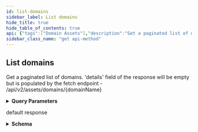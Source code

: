 ```yaml
---
id: list-domains
sidebar_label: List domains
hide_title: true
hide_table_of_contents: true
api: {"tags":["Domain Assets"],"description":"Get a paginated list of domains. 'details' field of the response will be empty but is populated by the fetch endpoint - /api/v2/assets/domains/{domainName}","operationId":"getDomainAssets","parameters":[{"name":"limit","in":"query","description":"Page size limit","required":false,"schema":{"type":"integer","format":"int32","default":100}},{"name":"pageToken","in":"query","description":"Page token for pagination","required":false,"schema":{"type":"string"}},{"name":"domainSearch","in":"query","description":"Search for given domain value via substring match","required":false,"schema":{"type":"string"}},{"name":"recentIp","in":"query","description":"Filter by IP; Returns only assets with a recent IP matching the provided filter.","required":false,"schema":{"type":"string"}},{"name":"providerId","in":"query","description":"Comma-separated string; Returns only results that were found on the given providers. If not set, filter is ignored.","required":false,"schema":{"uniqueItems":true,"type":"array","items":{"type":"string"}}},{"name":"providerName","in":"query","description":"Comma-separated string; Returns only results that were found on the given providers. If not set, filter is ignored.","required":false,"schema":{"uniqueItems":true,"type":"array","items":{"type":"string"}}},{"name":"formattedRegistrarName","in":"query","description":"Comma-separated string; Returns only results that were found on the given formatted registrar names. If not set, filter is ignored.","required":false,"schema":{"uniqueItems":true,"type":"array","items":{"type":"string"}}},{"name":"businessUnitId","in":"query","description":"Comma-separated string; Returns only results whose Business Unit's ID falls in the provided list. NOTE: If omitted, the API will return results for all Business Units the user has permissions to view.","required":false,"schema":{"uniqueItems":true,"type":"array","items":{"type":"string","format":"uuid"}}},{"name":"businessUnitName","in":"query","description":"Comma-separated string; Returns only results whose Business Unit's Name falls in the provided list. NOTE: If omitted, the API will return results for all Business Units the user has permissions to view.","required":false,"schema":{"uniqueItems":true,"type":"array","items":{"type":"string"}}},{"name":"minLastObservedDate","in":"query","description":"Filter by last observed timestamp. Date formatted string (YYYY-MM-DD).","required":false,"schema":{"type":"string","format":"date"}},{"name":"dnsResolutionStatus","in":"query","description":"Comma-separated string; Returns only result whose asset's resolution whose statuses fall in the provided list.","required":false,"schema":{"uniqueItems":true,"type":"array","items":{"type":"string","enum":["NO_DNS_RESOLUTION","HAS_DNS_RESOLUTION"]}}},{"name":"serviceStatus","in":"query","description":"Comma-separated string; Returns only result whose asset's service whose statuses fall in the provided list.","required":false,"schema":{"uniqueItems":true,"type":"array","items":{"type":"string","enum":["NO_ACTIVE_SERVICE","HAS_ACTIVE_SERVICE","NO_ACTIVE_CLOUD_SERVICE","HAS_ACTIVE_CLOUD_SERVICE","NO_ACTIVE_ON_PREM_SERVICE","HAS_ACTIVE_ON_PREM_SERVICE"]}}},{"name":"issueStatus","in":"query","description":"Comma-separated string; Returns only result whose asset's issue statuses fall in the provided list.","required":false,"schema":{"uniqueItems":true,"type":"array","items":{"type":"string","enum":["NO_ACTIVE_ISSUE","HAS_ACTIVE_ISSUE"]}}},{"name":"hostingEnvironment","in":"query","description":"Filter by Hosting Environment","required":false,"schema":{"type":"string","enum":["ON_PREM","CLOUD","NONE","RESERVED_IPS"]}},{"name":"hasRelatedCloudResources","in":"query","description":"Filter by whether the asset has a related cloud resource asset","required":false,"schema":{"uniqueItems":true,"type":"array","items":{"type":"boolean"}}},{"name":"isPaidLevelDomain","in":"query","description":"Filter by whether the assets is a paid level domain. This will return domains like bar.com, but will exclude foo.bar.com.","required":false,"schema":{"type":"boolean"}},{"name":"tagId","in":"query","description":"Comma-separated string; Returns any assets with a tagId in the provided set.","required":false,"schema":{"uniqueItems":true,"type":"array","items":{"type":"string","format":"uuid"}}},{"name":"tagName","in":"query","description":"Comma-separated string; Returns any assets with a tagName in the provided set.","required":false,"schema":{"uniqueItems":true,"type":"array","items":{"type":"string"}}},{"name":"sort","in":"query","description":"Sort by specified properties","required":false,"schema":{"type":"string"}}],"responses":{"200":{"description":"default response","content":{"application/json":{"schema":{"type":"object","properties":{"data":{"type":"array","items":{"type":"object","properties":{"id":{"type":"string","format":"uuid"},"dateAdded":{"type":"string","format":"date-time"},"domain":{"type":"string"},"tenant":{"type":"object","properties":{"id":{"type":"string","format":"uuid"},"name":{"type":"string"},"tenantId":{"type":"string","format":"uuid"}}},"businessUnits":{"uniqueItems":true,"type":"array","items":{"type":"object","properties":{"id":{"type":"string","format":"uuid"},"name":{"type":"string"},"tenantId":{"type":"string","format":"uuid"}}}},"providers":{"uniqueItems":true,"type":"array","items":{"type":"object","properties":{"id":{"type":"string"},"name":{"type":"string"}}}},"firstObserved":{"type":"string","format":"date-time"},"lastObserved":{"type":"string","format":"date-time"},"hasLinkedCloudResources":{"type":"boolean"},"sourceDomain":{"type":"string"},"whois":{"type":"array","items":{"type":"object","properties":{"domain":{"type":"string"},"registryDomainId":{"type":"string"},"updatedDate":{"type":"string","format":"date-time"},"creationDate":{"type":"string","format":"date-time"},"registryExpiryDate":{"type":"string","format":"date-time"},"reseller":{"type":"string"},"registrar":{"type":"object","properties":{"name":{"type":"string"},"formattedName":{"type":"string"},"whoisServer":{"type":"string"},"url":{"type":"string"},"ianaId":{"type":"integer","format":"int32"},"registrationExpirationDate":{"type":"string","format":"date-time"},"abuseContactEmail":{"type":"string"},"abuseContactPhone":{"type":"string"}}},"domainStatuses":{"type":"array","items":{"type":"string"}},"nameServers":{"type":"array","items":{"type":"string"}},"registrant":{"type":"object","properties":{"name":{"type":"string"},"organization":{"type":"string"},"street":{"type":"string"},"city":{"type":"string"},"province":{"type":"string"},"postalCode":{"type":"string"},"country":{"type":"string"},"phoneNumber":{"type":"string"},"phoneExtension":{"type":"string"},"faxNumber":{"type":"string"},"faxExtension":{"type":"string"},"emailAddress":{"type":"string"},"registryId":{"type":"string"}}},"admin":{"type":"object","properties":{"name":{"type":"string"},"organization":{"type":"string"},"street":{"type":"string"},"city":{"type":"string"},"province":{"type":"string"},"postalCode":{"type":"string"},"country":{"type":"string"},"phoneNumber":{"type":"string"},"phoneExtension":{"type":"string"},"faxNumber":{"type":"string"},"faxExtension":{"type":"string"},"emailAddress":{"type":"string"},"registryId":{"type":"string"}}},"tech":{"type":"object","properties":{"name":{"type":"string"},"organization":{"type":"string"},"street":{"type":"string"},"city":{"type":"string"},"province":{"type":"string"},"postalCode":{"type":"string"},"country":{"type":"string"},"phoneNumber":{"type":"string"},"phoneExtension":{"type":"string"},"faxNumber":{"type":"string"},"faxExtension":{"type":"string"},"emailAddress":{"type":"string"},"registryId":{"type":"string"}}},"dnssec":{"type":"string"}}}},"lastSampledIp":{"type":"string"},"details":{"type":"object","properties":{"recentIps":{"type":"array","items":{"type":"object","properties":{"ip":{"type":"string"},"domain":{"type":"string"},"type":{"type":"string"},"assetType":{"type":"string"},"assetKey":{"type":"string"},"provider":{"type":"object","properties":{"id":{"type":"string"},"name":{"type":"string"}}},"lastObserved":{"type":"string","format":"date-time"},"tenant":{"type":"object","properties":{"id":{"type":"string","format":"uuid"},"name":{"type":"string"},"tenantId":{"type":"string","format":"uuid"}}},"businessUnits":{"uniqueItems":true,"type":"array","items":{"type":"object","properties":{"id":{"type":"string","format":"uuid"},"name":{"type":"string"},"tenantId":{"type":"string","format":"uuid"}}}},"commonName":{"type":"string"}}}},"cloudResources":{"type":"array","items":{"type":"object","properties":{"id":{"type":"string","format":"uuid"},"tenant":{"type":"object","properties":{"id":{"type":"string","format":"uuid"},"name":{"type":"string"},"tenantId":{"type":"string","format":"uuid"}}},"businessUnits":{"uniqueItems":true,"type":"array","items":{"type":"object","properties":{"id":{"type":"string","format":"uuid"},"name":{"type":"string"},"tenantId":{"type":"string","format":"uuid"}}}},"dateAdded":{"type":"string","format":"date-time"},"firstObserved":{"type":"string","format":"date-time"},"lastObserved":{"type":"string","format":"date-time"},"instanceId":{"type":"string"},"type":{"type":"string"},"name":{"type":"string"},"ips":{"uniqueItems":true,"type":"array","items":{"type":"string"}},"domain":{"type":"string"},"provider":{"type":"object","properties":{"id":{"type":"string"},"name":{"type":"string"}}},"region":{"type":"string"},"vpc":{"type":"object","properties":{"id":{"type":"string"},"name":{"type":"string"}}},"accountIntegration":{"type":"object","properties":{"id":{"type":"string","format":"uuid"},"name":{"type":"string"}}},"providerAccountId":{"type":"string"},"details":{"type":"object","properties":{"recentIps":{"type":"array","items":{"type":"object","properties":{"ip":{"type":"string"},"domain":{"type":"string"},"type":{"type":"string"},"assetType":{"type":"string"},"assetKey":{"type":"string"},"provider":{"type":"object","properties":{"id":{"type":"string"},"name":{"type":"string"}}},"lastObserved":{"type":"string","format":"date-time"},"tenant":{"type":"object","properties":{"id":{"type":"string","format":"uuid"},"name":{"type":"string"},"tenantId":{"type":"string","format":"uuid"}}},"businessUnits":{"uniqueItems":true,"type":"array","items":{"type":"object","properties":{"id":{"type":"string","format":"uuid"},"name":{"type":"string"},"tenantId":{"type":"string","format":"uuid"}}}},"commonName":{"type":"string"}}}}}},"serviceStatus":{"uniqueItems":true,"type":"array","items":{"type":"string"}},"issueStatus":{"uniqueItems":true,"type":"array","items":{"type":"string"}},"annotations":{"required":["contacts","note","tags"],"type":"object","properties":{"contacts":{"maxItems":100,"minItems":0,"uniqueItems":true,"type":"array","items":{"type":"object","properties":{"id":{"type":"string","format":"uuid"},"email":{"maxLength":254,"minLength":0,"type":"string"}}}},"tags":{"maxItems":100,"minItems":0,"uniqueItems":true,"type":"array","items":{"type":"object","properties":{"id":{"type":"string","format":"uuid"},"name":{"type":"string"}}}},"note":{"maxLength":1024,"minLength":0,"type":"string"}}},"sourceDetails":{"uniqueItems":true,"type":"array","items":{"type":"string"}}}}}}},"lastSubdomainMetadata":{"type":"object","properties":{"collapseType":{"type":"string"},"numSubdomains":{"type":"integer","format":"int64"},"numDistinctIps":{"type":"integer","format":"int64"},"date":{"type":"string","format":"date"}}},"dnsResolutionStatus":{"uniqueItems":true,"type":"array","items":{"type":"string"}},"serviceStatus":{"uniqueItems":true,"type":"array","items":{"type":"string"}},"issueStatus":{"uniqueItems":true,"type":"array","items":{"type":"string"}},"annotations":{"required":["contacts","note","tags"],"type":"object","properties":{"contacts":{"maxItems":100,"minItems":0,"uniqueItems":true,"type":"array","items":{"type":"object","properties":{"id":{"type":"string","format":"uuid"},"email":{"maxLength":254,"minLength":0,"type":"string"}}}},"tags":{"maxItems":100,"minItems":0,"uniqueItems":true,"type":"array","items":{"type":"object","properties":{"id":{"type":"string","format":"uuid"},"name":{"type":"string"}}}},"note":{"maxLength":1024,"minLength":0,"type":"string"}}},"sourceDetails":{"uniqueItems":true,"type":"array","items":{"type":"string"}},"isCollapsed":{"type":"boolean"},"isPaidLevelDomain":{"type":"boolean"}}}},"pagination":{"type":"object","properties":{"next":{"type":"string"},"prev":{"type":"string"},"current":{"type":"string"}}},"meta":{"type":"object","properties":{"nextPageToken":{"type":"string"},"prevPageToken":{"type":"string"}}}}}}}}},"method":"get","path":"/api/v2/assets/domains","servers":[{"url":"https://expander.expanse.co"}],"security":[{"Bearer":[]}],"securitySchemes":{"ClientCredentials":{"type":"oauth2","description":"For more information on how to retrieve client credentials, visit the Xpanse [TechDocs](https://docs.paloaltonetworks.com/cortex/cortex-xpanse/cortex-xpanse-user-guide/apis-and-integrations-main/expander-apis-and-integrations/expander-apis.html#expander-apis). This is the preferred method for retrieving a JWT for Xpanse APIs. There will be significant customer communications and a lengthy migration period before refresh token support is removed in favor of the client credentials flow.\n\nExchange a `client_id` and `client_secret` for an `access_token` (JWT) that can be passed to all Xpanse APIs. See [Get Access Token from Client Credentials](#operation/getAccessToken) for more info.","flows":{"clientCredentials":{"tokenUrl":"/api/oauth2/RequestToken","scopes":{"scope-xpanse":"access Xpanse APIs"}}}},"RefreshToken-Deprecated":{"type":"apiKey","description":"Xpanse APIs continue to support this JWT retrieval method alongside the preferred client credentials flow. There will be significant customer communications and a lengthy migration period before refresh token support is removed in favor of the client credentials flow.\n\nProvide a valid Xpanse-provided refresh token to access `/api/v1/idToken/`. This route will generate a JWT token that can be used with the other api endpoints.\n\nExample: `Authorization: Bearer <refreshToken>`","name":"Authorization","in":"header"},"Bearer":{"type":"http","description":"To access Xpanse APIs, a valid access token (JWT) must be included in every request\nin the `Authorization` header, which is retrieved by going through the client credentials flow (preferred method of JWT retrieval).\n\nThe value for this header should be `Bearer <access_token>`, where the token is the base64-encoded JSON Web Token returned as the `access_token` field in the client credentials flow.","name":"Authorization","in":"header","scheme":"bearer","bearerFormat":"JWT"}},"info":{"title":"Assets","description":"An API for interacting with Network Asset data.","termsOfService":"https://www.paloaltonetworks.com/content/dam/pan/en_US/assets/pdf/legal/palo-alto-networks-end-user-license-agreement-eula.pdf","contact":{"name":"API Support","url":"https://docs.paloaltonetworks.com/cortex/cortex-xpanse/cortex-xpanse-user-guide/apis-and-integrations-main/expander-apis-and-integrations/expander-apis.html#expander-apis","email":"expanse-support@paloaltonetworks.com"},"version":"3.0.0"},"postman":{"name":"List domains","description":{"content":"Get a paginated list of domains. 'details' field of the response will be empty but is populated by the fetch endpoint - /api/v2/assets/domains/{domainName}","type":"text/plain"},"url":{"path":["api","v2","assets","domains"],"host":["{{baseUrl}}"],"query":[{"disabled":false,"description":{"content":"Page size limit","type":"text/plain"},"key":"limit","value":""},{"disabled":false,"description":{"content":"Page token for pagination","type":"text/plain"},"key":"pageToken","value":""},{"disabled":false,"description":{"content":"Search for given domain value via substring match","type":"text/plain"},"key":"domainSearch","value":""},{"disabled":false,"description":{"content":"Filter by IP; Returns only assets with a recent IP matching the provided filter.","type":"text/plain"},"key":"recentIp","value":""},{"disabled":false,"description":{"content":"Comma-separated string; Returns only results that were found on the given providers. If not set, filter is ignored.","type":"text/plain"},"key":"providerId","value":""},{"disabled":false,"description":{"content":"Comma-separated string; Returns only results that were found on the given providers. If not set, filter is ignored.","type":"text/plain"},"key":"providerName","value":""},{"disabled":false,"description":{"content":"Comma-separated string; Returns only results that were found on the given formatted registrar names. If not set, filter is ignored.","type":"text/plain"},"key":"formattedRegistrarName","value":""},{"disabled":false,"description":{"content":"Comma-separated string; Returns only results whose Business Unit's ID falls in the provided list. NOTE: If omitted, the API will return results for all Business Units the user has permissions to view.","type":"text/plain"},"key":"businessUnitId","value":""},{"disabled":false,"description":{"content":"Comma-separated string; Returns only results whose Business Unit's Name falls in the provided list. NOTE: If omitted, the API will return results for all Business Units the user has permissions to view.","type":"text/plain"},"key":"businessUnitName","value":""},{"disabled":false,"description":{"content":"Filter by last observed timestamp. Date formatted string (YYYY-MM-DD).","type":"text/plain"},"key":"minLastObservedDate","value":""},{"disabled":false,"description":{"content":"Comma-separated string; Returns only result whose asset's resolution whose statuses fall in the provided list.","type":"text/plain"},"key":"dnsResolutionStatus","value":""},{"disabled":false,"description":{"content":"Comma-separated string; Returns only result whose asset's service whose statuses fall in the provided list.","type":"text/plain"},"key":"serviceStatus","value":""},{"disabled":false,"description":{"content":"Comma-separated string; Returns only result whose asset's issue statuses fall in the provided list.","type":"text/plain"},"key":"issueStatus","value":""},{"disabled":false,"description":{"content":"Filter by Hosting Environment","type":"text/plain"},"key":"hostingEnvironment","value":""},{"disabled":false,"description":{"content":"Filter by whether the asset has a related cloud resource asset","type":"text/plain"},"key":"hasRelatedCloudResources","value":""},{"disabled":false,"description":{"content":"Filter by whether the assets is a paid level domain. This will return domains like bar.com, but will exclude foo.bar.com.","type":"text/plain"},"key":"isPaidLevelDomain","value":""},{"disabled":false,"description":{"content":"Comma-separated string; Returns any assets with a tagId in the provided set.","type":"text/plain"},"key":"tagId","value":""},{"disabled":false,"description":{"content":"Comma-separated string; Returns any assets with a tagName in the provided set.","type":"text/plain"},"key":"tagName","value":""},{"disabled":false,"description":{"content":"Sort by specified properties","type":"text/plain"},"key":"sort","value":""}],"variable":[]},"header":[{"key":"Accept","value":"application/json"}],"method":"GET"}}
sidebar_class_name: "get api-method"
---
```



## List domains



Get a paginated list of domains. &#39;details&#39; field of the response will be empty but is populated by the fetch endpoint - /api/v2/assets/domains/{domainName}

<details style={{"marginBottom":"1rem"}}><summary style={{}}><strong>Query Parameters</strong></summary><div><ul><ParamsItem className={"paramsItem"} param={{"name":"limit","in":"query","description":"Page size limit","required":false,"schema":{"type":"integer","format":"int32","default":100}}}></ParamsItem><ParamsItem className={"paramsItem"} param={{"name":"pageToken","in":"query","description":"Page token for pagination","required":false,"schema":{"type":"string"}}}></ParamsItem><ParamsItem className={"paramsItem"} param={{"name":"domainSearch","in":"query","description":"Search for given domain value via substring match","required":false,"schema":{"type":"string"}}}></ParamsItem><ParamsItem className={"paramsItem"} param={{"name":"recentIp","in":"query","description":"Filter by IP; Returns only assets with a recent IP matching the provided filter.","required":false,"schema":{"type":"string"}}}></ParamsItem><ParamsItem className={"paramsItem"} param={{"name":"providerId","in":"query","description":"Comma-separated string; Returns only results that were found on the given providers. If not set, filter is ignored.","required":false,"schema":{"uniqueItems":true,"type":"array","items":{"type":"string"}}}}></ParamsItem><ParamsItem className={"paramsItem"} param={{"name":"providerName","in":"query","description":"Comma-separated string; Returns only results that were found on the given providers. If not set, filter is ignored.","required":false,"schema":{"uniqueItems":true,"type":"array","items":{"type":"string"}}}}></ParamsItem><ParamsItem className={"paramsItem"} param={{"name":"formattedRegistrarName","in":"query","description":"Comma-separated string; Returns only results that were found on the given formatted registrar names. If not set, filter is ignored.","required":false,"schema":{"uniqueItems":true,"type":"array","items":{"type":"string"}}}}></ParamsItem><ParamsItem className={"paramsItem"} param={{"name":"businessUnitId","in":"query","description":"Comma-separated string; Returns only results whose Business Unit's ID falls in the provided list. NOTE: If omitted, the API will return results for all Business Units the user has permissions to view.","required":false,"schema":{"uniqueItems":true,"type":"array","items":{"type":"string","format":"uuid"}}}}></ParamsItem><ParamsItem className={"paramsItem"} param={{"name":"businessUnitName","in":"query","description":"Comma-separated string; Returns only results whose Business Unit's Name falls in the provided list. NOTE: If omitted, the API will return results for all Business Units the user has permissions to view.","required":false,"schema":{"uniqueItems":true,"type":"array","items":{"type":"string"}}}}></ParamsItem><ParamsItem className={"paramsItem"} param={{"name":"minLastObservedDate","in":"query","description":"Filter by last observed timestamp. Date formatted string (YYYY-MM-DD).","required":false,"schema":{"type":"string","format":"date"}}}></ParamsItem><ParamsItem className={"paramsItem"} param={{"name":"dnsResolutionStatus","in":"query","description":"Comma-separated string; Returns only result whose asset's resolution whose statuses fall in the provided list.","required":false,"schema":{"uniqueItems":true,"type":"array","items":{"type":"string","enum":["NO_DNS_RESOLUTION","HAS_DNS_RESOLUTION"]}}}}></ParamsItem><ParamsItem className={"paramsItem"} param={{"name":"serviceStatus","in":"query","description":"Comma-separated string; Returns only result whose asset's service whose statuses fall in the provided list.","required":false,"schema":{"uniqueItems":true,"type":"array","items":{"type":"string","enum":["NO_ACTIVE_SERVICE","HAS_ACTIVE_SERVICE","NO_ACTIVE_CLOUD_SERVICE","HAS_ACTIVE_CLOUD_SERVICE","NO_ACTIVE_ON_PREM_SERVICE","HAS_ACTIVE_ON_PREM_SERVICE"]}}}}></ParamsItem><ParamsItem className={"paramsItem"} param={{"name":"issueStatus","in":"query","description":"Comma-separated string; Returns only result whose asset's issue statuses fall in the provided list.","required":false,"schema":{"uniqueItems":true,"type":"array","items":{"type":"string","enum":["NO_ACTIVE_ISSUE","HAS_ACTIVE_ISSUE"]}}}}></ParamsItem><ParamsItem className={"paramsItem"} param={{"name":"hostingEnvironment","in":"query","description":"Filter by Hosting Environment","required":false,"schema":{"type":"string","enum":["ON_PREM","CLOUD","NONE","RESERVED_IPS"]}}}></ParamsItem><ParamsItem className={"paramsItem"} param={{"name":"hasRelatedCloudResources","in":"query","description":"Filter by whether the asset has a related cloud resource asset","required":false,"schema":{"uniqueItems":true,"type":"array","items":{"type":"boolean"}}}}></ParamsItem><ParamsItem className={"paramsItem"} param={{"name":"isPaidLevelDomain","in":"query","description":"Filter by whether the assets is a paid level domain. This will return domains like bar.com, but will exclude foo.bar.com.","required":false,"schema":{"type":"boolean"}}}></ParamsItem><ParamsItem className={"paramsItem"} param={{"name":"tagId","in":"query","description":"Comma-separated string; Returns any assets with a tagId in the provided set.","required":false,"schema":{"uniqueItems":true,"type":"array","items":{"type":"string","format":"uuid"}}}}></ParamsItem><ParamsItem className={"paramsItem"} param={{"name":"tagName","in":"query","description":"Comma-separated string; Returns any assets with a tagName in the provided set.","required":false,"schema":{"uniqueItems":true,"type":"array","items":{"type":"string"}}}}></ParamsItem><ParamsItem className={"paramsItem"} param={{"name":"sort","in":"query","description":"Sort by specified properties","required":false,"schema":{"type":"string"}}}></ParamsItem></ul></div></details><div><ApiTabs><TabItem label={"200"} value={"200"}><div>

default response

</div><div><details style={{}}><summary style={{"textAlign":"left"}}><strong>Schema</strong></summary><div style={{"textAlign":"left","marginLeft":"1rem"}}></div><ul style={{"marginLeft":"1rem"}}><SchemaItem collapsible={true} className={"schemaItem"}><details style={{}}><summary style={{}}><strong>data</strong><span style={{"opacity":"0.6"}}> object[]</span></summary><div style={{"marginLeft":"1rem"}}><ul><SchemaItem collapsible={false} name={"id"} required={false} schemaDescription={undefined} schemaName={"uuid"} qualifierMessage={undefined}></SchemaItem><SchemaItem collapsible={false} name={"dateAdded"} required={false} schemaDescription={undefined} schemaName={"date-time"} qualifierMessage={undefined}></SchemaItem><SchemaItem collapsible={false} name={"domain"} required={false} schemaDescription={undefined} schemaName={"string"} qualifierMessage={undefined}></SchemaItem><SchemaItem collapsible={true} className={"schemaItem"}><details style={{}}><summary style={{}}><strong>tenant</strong><span style={{"opacity":"0.6"}}> object</span></summary><div style={{"marginLeft":"1rem"}}><ul><SchemaItem collapsible={false} name={"id"} required={false} schemaDescription={undefined} schemaName={"uuid"} qualifierMessage={undefined}></SchemaItem><SchemaItem collapsible={false} name={"name"} required={false} schemaDescription={undefined} schemaName={"string"} qualifierMessage={undefined}></SchemaItem><SchemaItem collapsible={false} name={"tenantId"} required={false} schemaDescription={undefined} schemaName={"uuid"} qualifierMessage={undefined}></SchemaItem></ul></div></details></SchemaItem><SchemaItem collapsible={true} className={"schemaItem"}><details style={{}}><summary style={{}}><strong>businessUnits</strong><span style={{"opacity":"0.6"}}> object[]</span></summary><div style={{"marginLeft":"1rem"}}><ul><SchemaItem collapsible={false} name={"id"} required={false} schemaDescription={undefined} schemaName={"uuid"} qualifierMessage={undefined}></SchemaItem><SchemaItem collapsible={false} name={"name"} required={false} schemaDescription={undefined} schemaName={"string"} qualifierMessage={undefined}></SchemaItem><SchemaItem collapsible={false} name={"tenantId"} required={false} schemaDescription={undefined} schemaName={"uuid"} qualifierMessage={undefined}></SchemaItem></ul></div></details></SchemaItem><SchemaItem collapsible={true} className={"schemaItem"}><details style={{}}><summary style={{}}><strong>providers</strong><span style={{"opacity":"0.6"}}> object[]</span></summary><div style={{"marginLeft":"1rem"}}><ul><SchemaItem collapsible={false} name={"id"} required={false} schemaDescription={undefined} schemaName={"string"} qualifierMessage={undefined}></SchemaItem><SchemaItem collapsible={false} name={"name"} required={false} schemaDescription={undefined} schemaName={"string"} qualifierMessage={undefined}></SchemaItem></ul></div></details></SchemaItem><SchemaItem collapsible={false} name={"firstObserved"} required={false} schemaDescription={undefined} schemaName={"date-time"} qualifierMessage={undefined}></SchemaItem><SchemaItem collapsible={false} name={"lastObserved"} required={false} schemaDescription={undefined} schemaName={"date-time"} qualifierMessage={undefined}></SchemaItem><SchemaItem collapsible={false} name={"hasLinkedCloudResources"} required={false} schemaDescription={undefined} schemaName={"boolean"} qualifierMessage={undefined}></SchemaItem><SchemaItem collapsible={false} name={"sourceDomain"} required={false} schemaDescription={undefined} schemaName={"string"} qualifierMessage={undefined}></SchemaItem><SchemaItem collapsible={true} className={"schemaItem"}><details style={{}}><summary style={{}}><strong>whois</strong><span style={{"opacity":"0.6"}}> object[]</span></summary><div style={{"marginLeft":"1rem"}}><ul><SchemaItem collapsible={false} name={"domain"} required={false} schemaDescription={undefined} schemaName={"string"} qualifierMessage={undefined}></SchemaItem><SchemaItem collapsible={false} name={"registryDomainId"} required={false} schemaDescription={undefined} schemaName={"string"} qualifierMessage={undefined}></SchemaItem><SchemaItem collapsible={false} name={"updatedDate"} required={false} schemaDescription={undefined} schemaName={"date-time"} qualifierMessage={undefined}></SchemaItem><SchemaItem collapsible={false} name={"creationDate"} required={false} schemaDescription={undefined} schemaName={"date-time"} qualifierMessage={undefined}></SchemaItem><SchemaItem collapsible={false} name={"registryExpiryDate"} required={false} schemaDescription={undefined} schemaName={"date-time"} qualifierMessage={undefined}></SchemaItem><SchemaItem collapsible={false} name={"reseller"} required={false} schemaDescription={undefined} schemaName={"string"} qualifierMessage={undefined}></SchemaItem><SchemaItem collapsible={true} className={"schemaItem"}><details style={{}}><summary style={{}}><strong>registrar</strong><span style={{"opacity":"0.6"}}> object</span></summary><div style={{"marginLeft":"1rem"}}><ul><SchemaItem collapsible={false} name={"name"} required={false} schemaDescription={undefined} schemaName={"string"} qualifierMessage={undefined}></SchemaItem><SchemaItem collapsible={false} name={"formattedName"} required={false} schemaDescription={undefined} schemaName={"string"} qualifierMessage={undefined}></SchemaItem><SchemaItem collapsible={false} name={"whoisServer"} required={false} schemaDescription={undefined} schemaName={"string"} qualifierMessage={undefined}></SchemaItem><SchemaItem collapsible={false} name={"url"} required={false} schemaDescription={undefined} schemaName={"string"} qualifierMessage={undefined}></SchemaItem><SchemaItem collapsible={false} name={"ianaId"} required={false} schemaDescription={undefined} schemaName={"int32"} qualifierMessage={undefined}></SchemaItem><SchemaItem collapsible={false} name={"registrationExpirationDate"} required={false} schemaDescription={undefined} schemaName={"date-time"} qualifierMessage={undefined}></SchemaItem><SchemaItem collapsible={false} name={"abuseContactEmail"} required={false} schemaDescription={undefined} schemaName={"string"} qualifierMessage={undefined}></SchemaItem><SchemaItem collapsible={false} name={"abuseContactPhone"} required={false} schemaDescription={undefined} schemaName={"string"} qualifierMessage={undefined}></SchemaItem></ul></div></details></SchemaItem><SchemaItem collapsible={false} name={"domainStatuses"} required={false} schemaDescription={undefined} schemaName={"string[]"} qualifierMessage={undefined}></SchemaItem><SchemaItem collapsible={false} name={"nameServers"} required={false} schemaDescription={undefined} schemaName={"string[]"} qualifierMessage={undefined}></SchemaItem><SchemaItem collapsible={true} className={"schemaItem"}><details style={{}}><summary style={{}}><strong>registrant</strong><span style={{"opacity":"0.6"}}> object</span></summary><div style={{"marginLeft":"1rem"}}><ul><SchemaItem collapsible={false} name={"name"} required={false} schemaDescription={undefined} schemaName={"string"} qualifierMessage={undefined}></SchemaItem><SchemaItem collapsible={false} name={"organization"} required={false} schemaDescription={undefined} schemaName={"string"} qualifierMessage={undefined}></SchemaItem><SchemaItem collapsible={false} name={"street"} required={false} schemaDescription={undefined} schemaName={"string"} qualifierMessage={undefined}></SchemaItem><SchemaItem collapsible={false} name={"city"} required={false} schemaDescription={undefined} schemaName={"string"} qualifierMessage={undefined}></SchemaItem><SchemaItem collapsible={false} name={"province"} required={false} schemaDescription={undefined} schemaName={"string"} qualifierMessage={undefined}></SchemaItem><SchemaItem collapsible={false} name={"postalCode"} required={false} schemaDescription={undefined} schemaName={"string"} qualifierMessage={undefined}></SchemaItem><SchemaItem collapsible={false} name={"country"} required={false} schemaDescription={undefined} schemaName={"string"} qualifierMessage={undefined}></SchemaItem><SchemaItem collapsible={false} name={"phoneNumber"} required={false} schemaDescription={undefined} schemaName={"string"} qualifierMessage={undefined}></SchemaItem><SchemaItem collapsible={false} name={"phoneExtension"} required={false} schemaDescription={undefined} schemaName={"string"} qualifierMessage={undefined}></SchemaItem><SchemaItem collapsible={false} name={"faxNumber"} required={false} schemaDescription={undefined} schemaName={"string"} qualifierMessage={undefined}></SchemaItem><SchemaItem collapsible={false} name={"faxExtension"} required={false} schemaDescription={undefined} schemaName={"string"} qualifierMessage={undefined}></SchemaItem><SchemaItem collapsible={false} name={"emailAddress"} required={false} schemaDescription={undefined} schemaName={"string"} qualifierMessage={undefined}></SchemaItem><SchemaItem collapsible={false} name={"registryId"} required={false} schemaDescription={undefined} schemaName={"string"} qualifierMessage={undefined}></SchemaItem></ul></div></details></SchemaItem><SchemaItem collapsible={true} className={"schemaItem"}><details style={{}}><summary style={{}}><strong>admin</strong><span style={{"opacity":"0.6"}}> object</span></summary><div style={{"marginLeft":"1rem"}}><ul><SchemaItem collapsible={false} name={"name"} required={false} schemaDescription={undefined} schemaName={"string"} qualifierMessage={undefined}></SchemaItem><SchemaItem collapsible={false} name={"organization"} required={false} schemaDescription={undefined} schemaName={"string"} qualifierMessage={undefined}></SchemaItem><SchemaItem collapsible={false} name={"street"} required={false} schemaDescription={undefined} schemaName={"string"} qualifierMessage={undefined}></SchemaItem><SchemaItem collapsible={false} name={"city"} required={false} schemaDescription={undefined} schemaName={"string"} qualifierMessage={undefined}></SchemaItem><SchemaItem collapsible={false} name={"province"} required={false} schemaDescription={undefined} schemaName={"string"} qualifierMessage={undefined}></SchemaItem><SchemaItem collapsible={false} name={"postalCode"} required={false} schemaDescription={undefined} schemaName={"string"} qualifierMessage={undefined}></SchemaItem><SchemaItem collapsible={false} name={"country"} required={false} schemaDescription={undefined} schemaName={"string"} qualifierMessage={undefined}></SchemaItem><SchemaItem collapsible={false} name={"phoneNumber"} required={false} schemaDescription={undefined} schemaName={"string"} qualifierMessage={undefined}></SchemaItem><SchemaItem collapsible={false} name={"phoneExtension"} required={false} schemaDescription={undefined} schemaName={"string"} qualifierMessage={undefined}></SchemaItem><SchemaItem collapsible={false} name={"faxNumber"} required={false} schemaDescription={undefined} schemaName={"string"} qualifierMessage={undefined}></SchemaItem><SchemaItem collapsible={false} name={"faxExtension"} required={false} schemaDescription={undefined} schemaName={"string"} qualifierMessage={undefined}></SchemaItem><SchemaItem collapsible={false} name={"emailAddress"} required={false} schemaDescription={undefined} schemaName={"string"} qualifierMessage={undefined}></SchemaItem><SchemaItem collapsible={false} name={"registryId"} required={false} schemaDescription={undefined} schemaName={"string"} qualifierMessage={undefined}></SchemaItem></ul></div></details></SchemaItem><SchemaItem collapsible={true} className={"schemaItem"}><details style={{}}><summary style={{}}><strong>tech</strong><span style={{"opacity":"0.6"}}> object</span></summary><div style={{"marginLeft":"1rem"}}><ul><SchemaItem collapsible={false} name={"name"} required={false} schemaDescription={undefined} schemaName={"string"} qualifierMessage={undefined}></SchemaItem><SchemaItem collapsible={false} name={"organization"} required={false} schemaDescription={undefined} schemaName={"string"} qualifierMessage={undefined}></SchemaItem><SchemaItem collapsible={false} name={"street"} required={false} schemaDescription={undefined} schemaName={"string"} qualifierMessage={undefined}></SchemaItem><SchemaItem collapsible={false} name={"city"} required={false} schemaDescription={undefined} schemaName={"string"} qualifierMessage={undefined}></SchemaItem><SchemaItem collapsible={false} name={"province"} required={false} schemaDescription={undefined} schemaName={"string"} qualifierMessage={undefined}></SchemaItem><SchemaItem collapsible={false} name={"postalCode"} required={false} schemaDescription={undefined} schemaName={"string"} qualifierMessage={undefined}></SchemaItem><SchemaItem collapsible={false} name={"country"} required={false} schemaDescription={undefined} schemaName={"string"} qualifierMessage={undefined}></SchemaItem><SchemaItem collapsible={false} name={"phoneNumber"} required={false} schemaDescription={undefined} schemaName={"string"} qualifierMessage={undefined}></SchemaItem><SchemaItem collapsible={false} name={"phoneExtension"} required={false} schemaDescription={undefined} schemaName={"string"} qualifierMessage={undefined}></SchemaItem><SchemaItem collapsible={false} name={"faxNumber"} required={false} schemaDescription={undefined} schemaName={"string"} qualifierMessage={undefined}></SchemaItem><SchemaItem collapsible={false} name={"faxExtension"} required={false} schemaDescription={undefined} schemaName={"string"} qualifierMessage={undefined}></SchemaItem><SchemaItem collapsible={false} name={"emailAddress"} required={false} schemaDescription={undefined} schemaName={"string"} qualifierMessage={undefined}></SchemaItem><SchemaItem collapsible={false} name={"registryId"} required={false} schemaDescription={undefined} schemaName={"string"} qualifierMessage={undefined}></SchemaItem></ul></div></details></SchemaItem><SchemaItem collapsible={false} name={"dnssec"} required={false} schemaDescription={undefined} schemaName={"string"} qualifierMessage={undefined}></SchemaItem></ul></div></details></SchemaItem><SchemaItem collapsible={false} name={"lastSampledIp"} required={false} schemaDescription={undefined} schemaName={"string"} qualifierMessage={undefined}></SchemaItem><SchemaItem collapsible={true} className={"schemaItem"}><details style={{}}><summary style={{}}><strong>details</strong><span style={{"opacity":"0.6"}}> object</span></summary><div style={{"marginLeft":"1rem"}}><ul><SchemaItem collapsible={true} className={"schemaItem"}><details style={{}}><summary style={{}}><strong>recentIps</strong><span style={{"opacity":"0.6"}}> object[]</span></summary><div style={{"marginLeft":"1rem"}}><ul><SchemaItem collapsible={false} name={"ip"} required={false} schemaDescription={undefined} schemaName={"string"} qualifierMessage={undefined}></SchemaItem><SchemaItem collapsible={false} name={"domain"} required={false} schemaDescription={undefined} schemaName={"string"} qualifierMessage={undefined}></SchemaItem><SchemaItem collapsible={false} name={"type"} required={false} schemaDescription={undefined} schemaName={"string"} qualifierMessage={undefined}></SchemaItem><SchemaItem collapsible={false} name={"assetType"} required={false} schemaDescription={undefined} schemaName={"string"} qualifierMessage={undefined}></SchemaItem><SchemaItem collapsible={false} name={"assetKey"} required={false} schemaDescription={undefined} schemaName={"string"} qualifierMessage={undefined}></SchemaItem><SchemaItem collapsible={true} className={"schemaItem"}><details style={{}}><summary style={{}}><strong>provider</strong><span style={{"opacity":"0.6"}}> object</span></summary><div style={{"marginLeft":"1rem"}}><ul><SchemaItem collapsible={false} name={"id"} required={false} schemaDescription={undefined} schemaName={"string"} qualifierMessage={undefined}></SchemaItem><SchemaItem collapsible={false} name={"name"} required={false} schemaDescription={undefined} schemaName={"string"} qualifierMessage={undefined}></SchemaItem></ul></div></details></SchemaItem><SchemaItem collapsible={false} name={"lastObserved"} required={false} schemaDescription={undefined} schemaName={"date-time"} qualifierMessage={undefined}></SchemaItem><SchemaItem collapsible={true} className={"schemaItem"}><details style={{}}><summary style={{}}><strong>tenant</strong><span style={{"opacity":"0.6"}}> object</span></summary><div style={{"marginLeft":"1rem"}}><ul><SchemaItem collapsible={false} name={"id"} required={false} schemaDescription={undefined} schemaName={"uuid"} qualifierMessage={undefined}></SchemaItem><SchemaItem collapsible={false} name={"name"} required={false} schemaDescription={undefined} schemaName={"string"} qualifierMessage={undefined}></SchemaItem><SchemaItem collapsible={false} name={"tenantId"} required={false} schemaDescription={undefined} schemaName={"uuid"} qualifierMessage={undefined}></SchemaItem></ul></div></details></SchemaItem><SchemaItem collapsible={true} className={"schemaItem"}><details style={{}}><summary style={{}}><strong>businessUnits</strong><span style={{"opacity":"0.6"}}> object[]</span></summary><div style={{"marginLeft":"1rem"}}><ul><SchemaItem collapsible={false} name={"id"} required={false} schemaDescription={undefined} schemaName={"uuid"} qualifierMessage={undefined}></SchemaItem><SchemaItem collapsible={false} name={"name"} required={false} schemaDescription={undefined} schemaName={"string"} qualifierMessage={undefined}></SchemaItem><SchemaItem collapsible={false} name={"tenantId"} required={false} schemaDescription={undefined} schemaName={"uuid"} qualifierMessage={undefined}></SchemaItem></ul></div></details></SchemaItem><SchemaItem collapsible={false} name={"commonName"} required={false} schemaDescription={undefined} schemaName={"string"} qualifierMessage={undefined}></SchemaItem></ul></div></details></SchemaItem><SchemaItem collapsible={true} className={"schemaItem"}><details style={{}}><summary style={{}}><strong>cloudResources</strong><span style={{"opacity":"0.6"}}> object[]</span></summary><div style={{"marginLeft":"1rem"}}><ul><SchemaItem collapsible={false} name={"id"} required={false} schemaDescription={undefined} schemaName={"uuid"} qualifierMessage={undefined}></SchemaItem><SchemaItem collapsible={true} className={"schemaItem"}><details style={{}}><summary style={{}}><strong>tenant</strong><span style={{"opacity":"0.6"}}> object</span></summary><div style={{"marginLeft":"1rem"}}><ul><SchemaItem collapsible={false} name={"id"} required={false} schemaDescription={undefined} schemaName={"uuid"} qualifierMessage={undefined}></SchemaItem><SchemaItem collapsible={false} name={"name"} required={false} schemaDescription={undefined} schemaName={"string"} qualifierMessage={undefined}></SchemaItem><SchemaItem collapsible={false} name={"tenantId"} required={false} schemaDescription={undefined} schemaName={"uuid"} qualifierMessage={undefined}></SchemaItem></ul></div></details></SchemaItem><SchemaItem collapsible={true} className={"schemaItem"}><details style={{}}><summary style={{}}><strong>businessUnits</strong><span style={{"opacity":"0.6"}}> object[]</span></summary><div style={{"marginLeft":"1rem"}}><ul><SchemaItem collapsible={false} name={"id"} required={false} schemaDescription={undefined} schemaName={"uuid"} qualifierMessage={undefined}></SchemaItem><SchemaItem collapsible={false} name={"name"} required={false} schemaDescription={undefined} schemaName={"string"} qualifierMessage={undefined}></SchemaItem><SchemaItem collapsible={false} name={"tenantId"} required={false} schemaDescription={undefined} schemaName={"uuid"} qualifierMessage={undefined}></SchemaItem></ul></div></details></SchemaItem><SchemaItem collapsible={false} name={"dateAdded"} required={false} schemaDescription={undefined} schemaName={"date-time"} qualifierMessage={undefined}></SchemaItem><SchemaItem collapsible={false} name={"firstObserved"} required={false} schemaDescription={undefined} schemaName={"date-time"} qualifierMessage={undefined}></SchemaItem><SchemaItem collapsible={false} name={"lastObserved"} required={false} schemaDescription={undefined} schemaName={"date-time"} qualifierMessage={undefined}></SchemaItem><SchemaItem collapsible={false} name={"instanceId"} required={false} schemaDescription={undefined} schemaName={"string"} qualifierMessage={undefined}></SchemaItem><SchemaItem collapsible={false} name={"type"} required={false} schemaDescription={undefined} schemaName={"string"} qualifierMessage={undefined}></SchemaItem><SchemaItem collapsible={false} name={"name"} required={false} schemaDescription={undefined} schemaName={"string"} qualifierMessage={undefined}></SchemaItem><SchemaItem collapsible={false} name={"ips"} required={false} schemaDescription={undefined} schemaName={"string[]"} qualifierMessage={undefined}></SchemaItem><SchemaItem collapsible={false} name={"domain"} required={false} schemaDescription={undefined} schemaName={"string"} qualifierMessage={undefined}></SchemaItem><SchemaItem collapsible={true} className={"schemaItem"}><details style={{}}><summary style={{}}><strong>provider</strong><span style={{"opacity":"0.6"}}> object</span></summary><div style={{"marginLeft":"1rem"}}><ul><SchemaItem collapsible={false} name={"id"} required={false} schemaDescription={undefined} schemaName={"string"} qualifierMessage={undefined}></SchemaItem><SchemaItem collapsible={false} name={"name"} required={false} schemaDescription={undefined} schemaName={"string"} qualifierMessage={undefined}></SchemaItem></ul></div></details></SchemaItem><SchemaItem collapsible={false} name={"region"} required={false} schemaDescription={undefined} schemaName={"string"} qualifierMessage={undefined}></SchemaItem><SchemaItem collapsible={true} className={"schemaItem"}><details style={{}}><summary style={{}}><strong>vpc</strong><span style={{"opacity":"0.6"}}> object</span></summary><div style={{"marginLeft":"1rem"}}><ul><SchemaItem collapsible={false} name={"id"} required={false} schemaDescription={undefined} schemaName={"string"} qualifierMessage={undefined}></SchemaItem><SchemaItem collapsible={false} name={"name"} required={false} schemaDescription={undefined} schemaName={"string"} qualifierMessage={undefined}></SchemaItem></ul></div></details></SchemaItem><SchemaItem collapsible={true} className={"schemaItem"}><details style={{}}><summary style={{}}><strong>accountIntegration</strong><span style={{"opacity":"0.6"}}> object</span></summary><div style={{"marginLeft":"1rem"}}><ul><SchemaItem collapsible={false} name={"id"} required={false} schemaDescription={undefined} schemaName={"uuid"} qualifierMessage={undefined}></SchemaItem><SchemaItem collapsible={false} name={"name"} required={false} schemaDescription={undefined} schemaName={"string"} qualifierMessage={undefined}></SchemaItem></ul></div></details></SchemaItem><SchemaItem collapsible={false} name={"providerAccountId"} required={false} schemaDescription={undefined} schemaName={"string"} qualifierMessage={undefined}></SchemaItem><SchemaItem collapsible={true} className={"schemaItem"}><details style={{}}><summary style={{}}><strong>details</strong><span style={{"opacity":"0.6"}}> object</span></summary><div style={{"marginLeft":"1rem"}}><ul><SchemaItem collapsible={true} className={"schemaItem"}><details style={{}}><summary style={{}}><strong>recentIps</strong><span style={{"opacity":"0.6"}}> object[]</span></summary><div style={{"marginLeft":"1rem"}}><ul><SchemaItem collapsible={false} name={"ip"} required={false} schemaDescription={undefined} schemaName={"string"} qualifierMessage={undefined}></SchemaItem><SchemaItem collapsible={false} name={"domain"} required={false} schemaDescription={undefined} schemaName={"string"} qualifierMessage={undefined}></SchemaItem><SchemaItem collapsible={false} name={"type"} required={false} schemaDescription={undefined} schemaName={"string"} qualifierMessage={undefined}></SchemaItem><SchemaItem collapsible={false} name={"assetType"} required={false} schemaDescription={undefined} schemaName={"string"} qualifierMessage={undefined}></SchemaItem><SchemaItem collapsible={false} name={"assetKey"} required={false} schemaDescription={undefined} schemaName={"string"} qualifierMessage={undefined}></SchemaItem><SchemaItem collapsible={true} className={"schemaItem"}><details style={{}}><summary style={{}}><strong>provider</strong><span style={{"opacity":"0.6"}}> object</span></summary><div style={{"marginLeft":"1rem"}}><ul><SchemaItem collapsible={false} name={"id"} required={false} schemaDescription={undefined} schemaName={"string"} qualifierMessage={undefined}></SchemaItem><SchemaItem collapsible={false} name={"name"} required={false} schemaDescription={undefined} schemaName={"string"} qualifierMessage={undefined}></SchemaItem></ul></div></details></SchemaItem><SchemaItem collapsible={false} name={"lastObserved"} required={false} schemaDescription={undefined} schemaName={"date-time"} qualifierMessage={undefined}></SchemaItem><SchemaItem collapsible={true} className={"schemaItem"}><details style={{}}><summary style={{}}><strong>tenant</strong><span style={{"opacity":"0.6"}}> object</span></summary><div style={{"marginLeft":"1rem"}}><ul><SchemaItem collapsible={false} name={"id"} required={false} schemaDescription={undefined} schemaName={"uuid"} qualifierMessage={undefined}></SchemaItem><SchemaItem collapsible={false} name={"name"} required={false} schemaDescription={undefined} schemaName={"string"} qualifierMessage={undefined}></SchemaItem><SchemaItem collapsible={false} name={"tenantId"} required={false} schemaDescription={undefined} schemaName={"uuid"} qualifierMessage={undefined}></SchemaItem></ul></div></details></SchemaItem><SchemaItem collapsible={true} className={"schemaItem"}><details style={{}}><summary style={{}}><strong>businessUnits</strong><span style={{"opacity":"0.6"}}> object[]</span></summary><div style={{"marginLeft":"1rem"}}><ul><SchemaItem collapsible={false} name={"id"} required={false} schemaDescription={undefined} schemaName={"uuid"} qualifierMessage={undefined}></SchemaItem><SchemaItem collapsible={false} name={"name"} required={false} schemaDescription={undefined} schemaName={"string"} qualifierMessage={undefined}></SchemaItem><SchemaItem collapsible={false} name={"tenantId"} required={false} schemaDescription={undefined} schemaName={"uuid"} qualifierMessage={undefined}></SchemaItem></ul></div></details></SchemaItem><SchemaItem collapsible={false} name={"commonName"} required={false} schemaDescription={undefined} schemaName={"string"} qualifierMessage={undefined}></SchemaItem></ul></div></details></SchemaItem></ul></div></details></SchemaItem><SchemaItem collapsible={false} name={"serviceStatus"} required={false} schemaDescription={undefined} schemaName={"string[]"} qualifierMessage={undefined}></SchemaItem><SchemaItem collapsible={false} name={"issueStatus"} required={false} schemaDescription={undefined} schemaName={"string[]"} qualifierMessage={undefined}></SchemaItem><SchemaItem collapsible={true} className={"schemaItem"}><details style={{}}><summary style={{}}><strong>annotations</strong><span style={{"opacity":"0.6"}}> object</span></summary><div style={{"marginLeft":"1rem"}}><ul><SchemaItem collapsible={true} className={"schemaItem"}><details style={{}}><summary style={{}}><strong>contacts</strong><span style={{"opacity":"0.6"}}> object[]</span><strong style={{"fontSize":"var(--ifm-code-font-size)","color":"var(--openapi-required)"}}> required</strong></summary><div style={{"marginLeft":"1rem"}}><ul><SchemaItem collapsible={false} name={"id"} required={false} schemaDescription={undefined} schemaName={"uuid"} qualifierMessage={undefined}></SchemaItem><SchemaItem collapsible={false} name={"email"} required={false} schemaDescription={undefined} schemaName={"string"} qualifierMessage={"**Possible values:** length ≤ 254"}></SchemaItem></ul></div></details></SchemaItem><SchemaItem collapsible={true} className={"schemaItem"}><details style={{}}><summary style={{}}><strong>tags</strong><span style={{"opacity":"0.6"}}> object[]</span><strong style={{"fontSize":"var(--ifm-code-font-size)","color":"var(--openapi-required)"}}> required</strong></summary><div style={{"marginLeft":"1rem"}}><ul><SchemaItem collapsible={false} name={"id"} required={false} schemaDescription={undefined} schemaName={"uuid"} qualifierMessage={undefined}></SchemaItem><SchemaItem collapsible={false} name={"name"} required={false} schemaDescription={undefined} schemaName={"string"} qualifierMessage={undefined}></SchemaItem></ul></div></details></SchemaItem><SchemaItem collapsible={false} name={"note"} required={true} schemaDescription={undefined} schemaName={"string"} qualifierMessage={"**Possible values:** length ≤ 1024"}></SchemaItem></ul></div></details></SchemaItem><SchemaItem collapsible={false} name={"sourceDetails"} required={false} schemaDescription={undefined} schemaName={"string[]"} qualifierMessage={undefined}></SchemaItem></ul></div></details></SchemaItem></ul></div></details></SchemaItem><SchemaItem collapsible={true} className={"schemaItem"}><details style={{}}><summary style={{}}><strong>lastSubdomainMetadata</strong><span style={{"opacity":"0.6"}}> object</span></summary><div style={{"marginLeft":"1rem"}}><ul><SchemaItem collapsible={false} name={"collapseType"} required={false} schemaDescription={undefined} schemaName={"string"} qualifierMessage={undefined}></SchemaItem><SchemaItem collapsible={false} name={"numSubdomains"} required={false} schemaDescription={undefined} schemaName={"int64"} qualifierMessage={undefined}></SchemaItem><SchemaItem collapsible={false} name={"numDistinctIps"} required={false} schemaDescription={undefined} schemaName={"int64"} qualifierMessage={undefined}></SchemaItem><SchemaItem collapsible={false} name={"date"} required={false} schemaDescription={undefined} schemaName={"date"} qualifierMessage={undefined}></SchemaItem></ul></div></details></SchemaItem><SchemaItem collapsible={false} name={"dnsResolutionStatus"} required={false} schemaDescription={undefined} schemaName={"string[]"} qualifierMessage={undefined}></SchemaItem><SchemaItem collapsible={false} name={"serviceStatus"} required={false} schemaDescription={undefined} schemaName={"string[]"} qualifierMessage={undefined}></SchemaItem><SchemaItem collapsible={false} name={"issueStatus"} required={false} schemaDescription={undefined} schemaName={"string[]"} qualifierMessage={undefined}></SchemaItem><SchemaItem collapsible={true} className={"schemaItem"}><details style={{}}><summary style={{}}><strong>annotations</strong><span style={{"opacity":"0.6"}}> object</span></summary><div style={{"marginLeft":"1rem"}}><ul><SchemaItem collapsible={true} className={"schemaItem"}><details style={{}}><summary style={{}}><strong>contacts</strong><span style={{"opacity":"0.6"}}> object[]</span><strong style={{"fontSize":"var(--ifm-code-font-size)","color":"var(--openapi-required)"}}> required</strong></summary><div style={{"marginLeft":"1rem"}}><ul><SchemaItem collapsible={false} name={"id"} required={false} schemaDescription={undefined} schemaName={"uuid"} qualifierMessage={undefined}></SchemaItem><SchemaItem collapsible={false} name={"email"} required={false} schemaDescription={undefined} schemaName={"string"} qualifierMessage={"**Possible values:** length ≤ 254"}></SchemaItem></ul></div></details></SchemaItem><SchemaItem collapsible={true} className={"schemaItem"}><details style={{}}><summary style={{}}><strong>tags</strong><span style={{"opacity":"0.6"}}> object[]</span><strong style={{"fontSize":"var(--ifm-code-font-size)","color":"var(--openapi-required)"}}> required</strong></summary><div style={{"marginLeft":"1rem"}}><ul><SchemaItem collapsible={false} name={"id"} required={false} schemaDescription={undefined} schemaName={"uuid"} qualifierMessage={undefined}></SchemaItem><SchemaItem collapsible={false} name={"name"} required={false} schemaDescription={undefined} schemaName={"string"} qualifierMessage={undefined}></SchemaItem></ul></div></details></SchemaItem><SchemaItem collapsible={false} name={"note"} required={true} schemaDescription={undefined} schemaName={"string"} qualifierMessage={"**Possible values:** length ≤ 1024"}></SchemaItem></ul></div></details></SchemaItem><SchemaItem collapsible={false} name={"sourceDetails"} required={false} schemaDescription={undefined} schemaName={"string[]"} qualifierMessage={undefined}></SchemaItem><SchemaItem collapsible={false} name={"isCollapsed"} required={false} schemaDescription={undefined} schemaName={"boolean"} qualifierMessage={undefined}></SchemaItem><SchemaItem collapsible={false} name={"isPaidLevelDomain"} required={false} schemaDescription={undefined} schemaName={"boolean"} qualifierMessage={undefined}></SchemaItem></ul></div></details></SchemaItem><SchemaItem collapsible={true} className={"schemaItem"}><details style={{}}><summary style={{}}><strong>pagination</strong><span style={{"opacity":"0.6"}}> object</span></summary><div style={{"marginLeft":"1rem"}}><ul><SchemaItem collapsible={false} name={"next"} required={false} schemaDescription={undefined} schemaName={"string"} qualifierMessage={undefined}></SchemaItem><SchemaItem collapsible={false} name={"prev"} required={false} schemaDescription={undefined} schemaName={"string"} qualifierMessage={undefined}></SchemaItem><SchemaItem collapsible={false} name={"current"} required={false} schemaDescription={undefined} schemaName={"string"} qualifierMessage={undefined}></SchemaItem></ul></div></details></SchemaItem><SchemaItem collapsible={true} className={"schemaItem"}><details style={{}}><summary style={{}}><strong>meta</strong><span style={{"opacity":"0.6"}}> object</span></summary><div style={{"marginLeft":"1rem"}}><ul><SchemaItem collapsible={false} name={"nextPageToken"} required={false} schemaDescription={undefined} schemaName={"string"} qualifierMessage={undefined}></SchemaItem><SchemaItem collapsible={false} name={"prevPageToken"} required={false} schemaDescription={undefined} schemaName={"string"} qualifierMessage={undefined}></SchemaItem></ul></div></details></SchemaItem></ul></details></div></TabItem></ApiTabs></div>
      